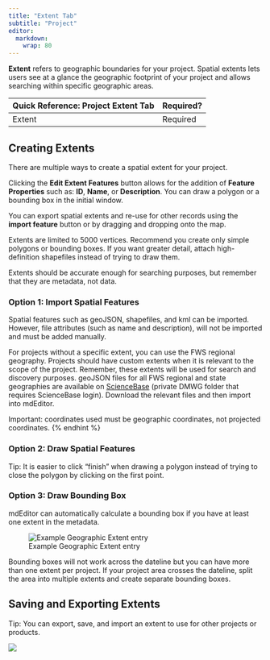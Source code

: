 ```yaml
---
title: "Extent Tab"
subtitle: "Project"
editor: 
  markdown: 
    wrap: 80
---
```


**Extent** refers to geographic boundaries for your project. Spatial extents
lets users see at a glance the geographic footprint of your project and allows
searching within specific geographic areas.

| Quick Reference: Project Extent Tab | Required? |
|:------------------------------------|:----------|
| Extent                              | Required  |

## Creating Extents

There are multiple ways to create a spatial extent for your project.

Clicking the **Edit Extent Features** button allows for the addition of
**Feature Properties** such as: **ID**, **Name**, or **Description**. You can
draw a polygon or a bounding box in the initial window.

You can export spatial extents and re-use for other records using the **import
feature** button or by dragging and dropping onto the map.

Extents are limited to 5000 vertices. Recommend you create only simple polygons
or bounding boxes. If you want greater detail, attach high-definition shapefiles
instead of trying to draw them.

Extents should be accurate enough for searching purposes, but remember that they
are metadata, not data.

### Option 1: Import Spatial Features

Spatial features such as geoJSON, shapefiles, and kml can be imported. However,
file attributes (such as name and description), will not be imported and must be
added manually.

For projects without a specific extent, you can use the FWS regional geography.
Projects should have custom extents when it is relevant to the scope of the
project. Remember, these extents will be used for search and discovery purposes.
geoJSON files for all FWS regional and state geographies are available on
[ScienceBase](https://www.sciencebase.gov/catalog/item/5bd7c96fe4b0b3fc5ce82d44)
(private DMWG folder that requires ScienceBase login). Download the relevant
files and then import into mdEditor.

::: {.callout-note}
Important: coordinates used must be geographic
coordinates, not projected coordinates. {% endhint %}
:::

### Option 2: Draw Spatial Features

::: {.callout-note} 
Tip: It is easier to click "finish" when drawing a
polygon instead of trying to close the polygon by clicking on the first point.
:::

### Option 3: Draw Bounding Box

::: {.callout-tip}
mdEditor can automatically calculate a bounding box if
you have at least one extent in the metadata. 
:::

![Example Geographic Extent entry](../../assets/example_geographic_extent.png)

::: {.callout-warning}
Bounding boxes will not work across the dateline but
you can have more than one extent per project. If your project area crosses the
dateline, split the area into multiple extents and create separate bounding
boxes. 
:::

## Saving and Exporting Extents

::: {.callout-note}  
Tip: You can export, save, and import an extent to use
for other projects or products. 
:::

![](../../assets/edit_extent_page.png)
